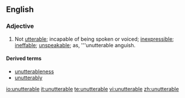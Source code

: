 ==English==

===Adjective===
{{en-adj}}

# Not [[utterable]]; incapable of being spoken or voiced; [[inexpressible]]; [[ineffable]]; [[unspeakable]]; as, '''unutterable anguish.

====Derived terms====
* [[unutterableness]]
* [[unutterably]]

[[io:unutterable]]
[[it:unutterable]]
[[te:unutterable]]
[[vi:unutterable]]
[[zh:unutterable]]
